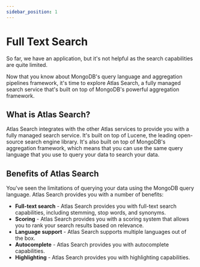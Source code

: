 ```yaml
---
sidebar_position: 1
---
```


# Full Text Search

So far, we have an application, but it's not helpful as the search capabilities are quite limited.

Now that you know about MongoDB's query language and aggregation pipelines framework, it's time to explore Atlas Search, a fully managed search service that's built on top of MongoDB's powerful aggregation framework.

## What is Atlas Search?

Atlas Search integrates with the other Atlas services to provide you with a fully managed search service. It's built on top of Lucene, the leading open-source search engine library. It's also built on top of MongoDB's aggregation framework, which means that you can use the same query language that you use to query your data to search your data.

## Benefits of Atlas Search

You've seen the limitations of querying your data using the MongoDB query language. Atlas Search provides you with a number of benefits:
* **Full-text search** - Atlas Search provides you with full-text search capabilities, including stemming, stop words, and synonyms.
* **Scoring** - Atlas Search provides you with a scoring system that allows you to rank your search results based on relevance.
* **Language support** - Atlas Search supports multiple languages out of the box.
* **Autocomplete** - Atlas Search provides you with autocomplete capabilities.
* **Highlighting** - Atlas Search provides you with highlighting capabilities.

